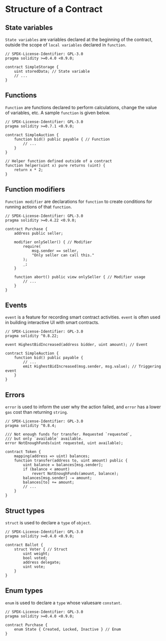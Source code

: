 # Structure of a Contract

## State variables
`State variables` are variables declared at the beginning of the contract, outside the scope of `local variables` declared in `function`.
```solidity
// SPDX-License-Identifier: GPL-3.0
pragma solidity >=0.4.0 <0.9.0;

contract SimpleStorage {
    uint storedData; // State variable
    // ...
}
```
## Functions
`Function` are functions declared to perform calculations, change the value of variables, etc. A sample `function` is given below.
```solidity
// SPDX-License-Identifier: GPL-3.0
pragma solidity >=0.7.1 <0.9.0;

contract SimpleAuction {
    function bid() public payable { // Function
        // ...
    }
}

// Helper function defined outside of a contract
function helper(uint x) pure returns (uint) {
    return x * 2;
}
```

## Function modifiers
`Function modifier` are declarations for `function` to create conditions for running actions of that `function`.

```solidity
// SPDX-License-Identifier: GPL-3.0
pragma solidity >=0.4.22 <0.9.0;

contract Purchase {
    address public seller;

    modifier onlySeller() { // Modifier
        require(
            msg.sender == seller,
            "Only seller can call this."
        );
        _;
    }

    function abort() public view onlySeller { // Modifier usage
        // ...
    }
}
```

## Events
`event` is a feature for recording smart contract activities. `event` is often used in building interactive UI with smart contracts.

```solidity
// SPDX-License-Identifier: GPL-3.0
pragma solidity ^0.8.22;

event HighestBidIncreased(address bidder, uint amount); // Event

contract SimpleAuction {
    function bid() public payable {
        // ...
        emit HighestBidIncreased(msg.sender, msg.value); // Triggering event
    }
}
```
## Errors
`error` is used to inform the user why the action failed, and `error` has a lower `gas` cost than returning `string`.
```solidity
// SPDX-License-Identifier: GPL-3.0
pragma solidity ^0.8.4;

/// Not enough funds for transfer. Requested `requested`,
/// but only `available` available.
error NotEnoughFunds(uint requested, uint available);

contract Token {
    mapping(address => uint) balances;
    function transfer(address to, uint amount) public {
        uint balance = balances[msg.sender];
        if (balance < amount)
            revert NotEnoughFunds(amount, balance);
        balances[msg.sender] -= amount;
        balances[to] += amount;
        // ...
    }
}
```
## Struct types
`struct` is used to declare a `type` of `object`.
```solidity
// SPDX-License-Identifier: GPL-3.0
pragma solidity >=0.4.0 <0.9.0;

contract Ballot {
    struct Voter { // Struct
        uint weight;
        bool voted;
        address delegate;
        uint vote;
    }
}
```
## Enum types
`enum` is used to declare a `type` whose values ​​are `constant`.
```solidity
// SPDX-License-Identifier: GPL-3.0
pragma solidity >=0.4.0 <0.9.0;

contract Purchase {
    enum State { Created, Locked, Inactive } // Enum
}
```